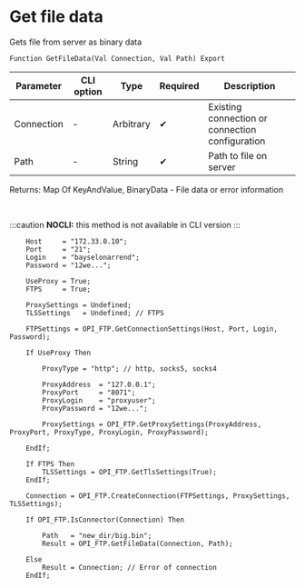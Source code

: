 ﻿---
sidebar_position: 4
description: Get file data  and other functions to work with FTP in the Open Integration Package, a free open-source integration library for 1C:Enterprise 8, OneScript and CLI
keywords: [1C, 1С, 1С:Enterprise, 1С:Enterprise 8.3, API, Integration, Services, Exchange, OneScript, CLI, FTP]
---


# Get file data 
 Gets file from server as binary data



`Function GetFileData(Val Connection, Val Path) Export`

  | Parameter | CLI option | Type | Required | Description |
  |-|-|-|-|-|
  | Connection | - | Arbitrary | &#x2714; | Existing connection or connection configuration |
  | Path | - | String | &#x2714; | Path to file on server |

  
  Returns:  Map Of KeyAndValue, BinaryData - File data or error information

<br/>


:::caution
**NOCLI:** this method is not available in CLI version
:::
<br/>



```bsl title="1C:Enterprise/OneScript code example"
    Host     = "172.33.0.10";
    Port     = "21";
    Login    = "bayselonarrend";
    Password = "12we...";

    UseProxy = True;
    FTPS     = True;

    ProxySettings = Undefined;
    TLSSettings   = Undefined; // FTPS

    FTPSettings = OPI_FTP.GetConnectionSettings(Host, Port, Login, Password);

    If UseProxy Then

        ProxyType = "http"; // http, socks5, socks4

        ProxyAddress  = "127.0.0.1";
        ProxyPort     = "8071";
        ProxyLogin    = "proxyuser";
        ProxyPassword = "12we...";

        ProxySettings = OPI_FTP.GetProxySettings(ProxyAddress, ProxyPort, ProxyType, ProxyLogin, ProxyPassword);

    EndIf;

    If FTPS Then
        TLSSettings = OPI_FTP.GetTlsSettings(True);
    EndIf;

    Connection = OPI_FTP.CreateConnection(FTPSettings, ProxySettings, TLSSettings);

    If OPI_FTP.IsConnector(Connection) Then

        Path   = "new_dir/big.bin";
        Result = OPI_FTP.GetFileData(Connection, Path);

    Else
        Result = Connection; // Error of connection
    EndIf;
```
 




